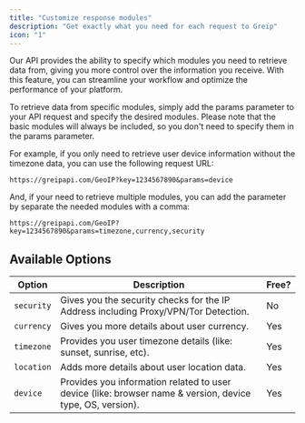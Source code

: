 ```yaml
---
title: "Customize response modules"
description: "Get exactly what you need for each request to Greip"
icon: "1"
---
```


Our API provides the ability to specify which modules you need to retrieve data from, giving you more control over the information you receive. With this feature, you can streamline your workflow and optimize the performance of your platform.

To retrieve data from specific modules, simply add the params parameter to your API request and specify the desired modules. Please note that the basic modules will always be included, so you don't need to specify them in the params parameter.

For example, if you only need to retrieve user device information without the timezone data, you can use the following request URL:

```
https://greipapi.com/GeoIP?key=1234567890&params=device
```

And, if your need to retrieve multiple modules, you can add the parameter by separate the needed modules with a comma:

```
https://greipapi.com/GeoIP?key=1234567890&params=timezone,currency,security
```

## Available Options

| Option     | Description                                                                                               | Free? |
| ---------- | --------------------------------------------------------------------------------------------------------- | ----- |
| `security` | Gives you the security checks for the IP Address including Proxy/VPN/Tor Detection.                       | No    |
| `currency` | Gives you more details about user currency.                                                               | Yes   |
| `timezone` | Provides you user timezone details (like: sunset, sunrise, etc).                                          | Yes   |
| `location` | Adds more details about user location data.                                                               | Yes   |
| `device`   | Provides you information related to user device (like: browser name & version, device type, OS, version). | Yes   |
